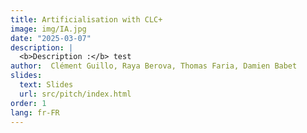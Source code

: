 ```yaml
---
title: Artificialisation with CLC+
image: img/IA.jpg
date: "2025-03-07"
description: |
  <b>Description :</b> test
author:  Clément Guillo, Raya Berova, Thomas Faria, Damien Babet
slides:
  text: Slides
  url: src/pitch/index.html
order: 1
lang: fr-FR
---
```



